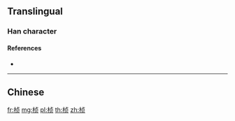 {{character info/new}}
{{also|楨}}
==Translingual==

===Han character===
{{Han char|rn=75|rad=木|as=06|sn=10|four=|canj=DYBO|ids=⿰木贞}}

====References====
* {{Han ref|kx=0526.211|hdz=21198.020|uh=6862|ud=26722}}

----

==Chinese==
{{zh-see|楨}}

[[fr:桢]]
[[mg:桢]]
[[pl:桢]]
[[th:桢]]
[[zh:桢]]